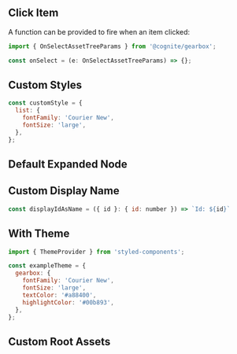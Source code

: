 
<Meta title="Assets|AssetTree/Example" decorators={decorators} />

## Click Item

A function can be provided to fire when an item clicked:

```jsx
import { OnSelectAssetTreeParams } from '@cognite/gearbox';

const onSelect = (e: OnSelectAssetTreeParams) => {};
```

<Preview>
  <Story name="Click Item">
    <AssetTree
      onSelect={onSelect}
    />
  </Story>
</Preview>

## Custom Styles

```jsx
const customStyle = {
  list: {
    fontFamily: 'Courier New',
    fontSize: 'large',
  },
};
```
      
<Preview>
  <Story name="Custom Styles">  
  <AssetTree
      styles={customStyle}
    />
  </Story>
</Preview>

## Default Expanded Node
      
<Preview>
  <Story name="Default Expanded Node">  
    <AssetTree
      defaultExpandedKeys={[6687602007296940]}
    />
  </Story>
</Preview>

## Custom Display Name

```jsx
const displayIdAsName = ({ id }: { id: number }) => `Id: ${id}`
```
<Preview>
  <Story name="Custom Display Name">  
    <AssetTree
      displayName={displayIdAsName}
    />
  </Story>
</Preview>

## With Theme

```jsx
import { ThemeProvider } from 'styled-components';

const exampleTheme = {
  gearbox: {
    fontFamily: 'Courier New',
    fontSize: 'large',
    textColor: '#a88400',
    highlightColor: '#00b893',
  },
};
```
<Preview>
  <Story name="With Theme">  
    <ThemeProvider theme={exampleTheme}><AssetTree /></ThemeProvider>
  </Story>
</Preview>

## Custom Root Assets

<Preview>
  <Story name="With Asset Id">  
    <AssetTree
      assetIds={[3111454725058294]}
    />
  </Story>
</Preview>
